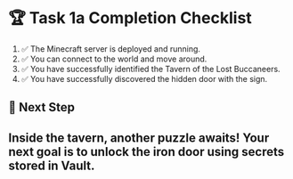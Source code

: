# 🏆 Task 1a Completion Checklist
1. ✅ The Minecraft server is deployed and running.
2. ✅ You can connect to the world and move around.
3. ✅ You have successfully identified the Tavern of the Lost Buccaneers.
4. ✅ You have successfully discovered the hidden door with the sign.

## 📌 Next Step
## Inside the tavern, another puzzle awaits! Your next goal is to unlock the iron door using secrets stored in Vault.